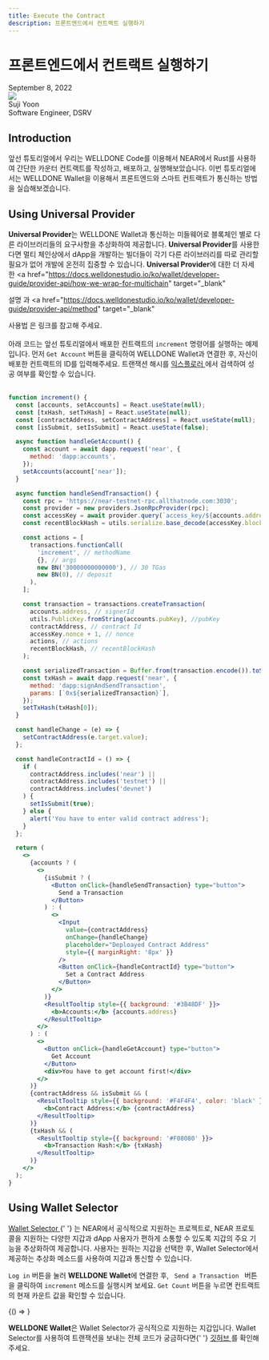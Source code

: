 ```yaml
---
title: Execute the Contract
description: 프론트엔드에서 컨트랙트 실행하기
---
```



# 프론트엔드에서 컨트랙트 실행하기

<div>
  <span className="author-sm">September 8, 2022</span>
  <div className="author-div">
    <div className="author-avatars">
      <a href="https://github.com/Yoon-Suji" target="_blank">
        <img src="https://avatars.githubusercontent.com/u/70956926?v=4" />
      </a>
    </div>
    <div>
      <span className="author-name">Suji Yoon</span>
      <br />
      <span className="author-sm">Software Engineer, DSRV </span>
    </div>
  </div>
</div>

## Introduction

앞선 튜토리얼에서 우리는 WELLDONE Code를 이용해서 NEAR에서 Rust를 사용하여 간단한 카운터 컨트랙트를 작성하고, 배포하고, 실행해보았습니다.
이번 튜토리얼에서는 WELLDONE Wallet을 이용해서 프론트엔드와 스마트 컨트랙트가 통신하는 방법을 실습해보겠습니다.

## Using Universal Provider

<b>Universal Provider</b>는 WELLDONE Wallet과 통신하는 미들웨어로 블록체인 별로 다른 라이브러리들의
요구사항을 추상화하여 제공합니다. <b>Universal Provider</b>를 사용한다면 멀티 체인상에서 dApp을 개발하는
빌더들이 각기 다른 라이브러리를 따로 관리할 필요가 없어 개발에 온전히 집중할 수 있습니다.
<b>Universal Provider</b>에 대한 더 자세한 <a
  href="https://docs.welldonestudio.io/ko/wallet/developer-guide/provider-api/how-we-wrap-for-multichain"
  target="_blank"
>
  설명
</a>과 <a
  href="https://docs.welldonestudio.io/ko/wallet/developer-guide/provider-api/method"
  target="_blank"
>
  사용법
</a>
은 링크를 참고해 주세요.
<br />
<br />
아래 코드는 앞선 튜토리얼에서 배포한 컨트랙트의 <code>increment</code> 명령어를 실행하는 예제입니다.
먼저 <code>Get Account</code> 버튼을 클릭하여 WELLDONE Wallet과 연결한 후, 자신이 배포한 컨트랙트의
ID를 입력해주세요. 트랜잭션 해시를 <a href="https://explorer.testnet.near.org/" target="_blank">
  익스플로러
</a>
에서 검색하여 성공 여부를 확인할 수 있습니다.
<br />
<br />

```jsx live
function increment() {
  const [accounts, setAccounts] = React.useState(null);
  const [txHash, setTxHash] = React.useState(null);
  const [contractAddress, setContractAddress] = React.useState(null);
  const [isSubmit, setIsSubmit] = React.useState(false);

  async function handleGetAccount() {
    const account = await dapp.request('near', {
      method: 'dapp:accounts',
    });
    setAccounts(account['near']);
  }

  async function handleSendTransaction() {
    const rpc = 'https://near-testnet-rpc.allthatnode.com:3030';
    const provider = new providers.JsonRpcProvider(rpc);
    const accessKey = await provider.query(`access_key/${accounts.address}/${accounts.pubKey}`, '');
    const recentBlockHash = utils.serialize.base_decode(accessKey.block_hash);

    const actions = [
      transactions.functionCall(
        'increment', // methodName
        {}, // args
        new BN('30000000000000'), // 30 TGas
        new BN(0), // deposit
      ),
    ];

    const transaction = transactions.createTransaction(
      accounts.address, // signerId
      utils.PublicKey.fromString(accounts.pubKey), //pubKey
      contractAddress, // contract Id
      accessKey.nonce + 1, // nonce
      actions, // actions
      recentBlockHash, // recentBlockHash
    );

    const serializedTransaction = Buffer.from(transaction.encode()).toString('hex');
    const txHash = await dapp.request('near', {
      method: 'dapp:signAndSendTransaction',
      params: [`0x${serializedTransaction}`],
    });
    setTxHash(txHash[0]);
  }

  const handleChange = (e) => {
    setContractAddress(e.target.value);
  };

  const handleContractId = () => {
    if (
      contractAddress.includes('near') ||
      contractAddress.includes('testnet') ||
      contractAddress.includes('devnet')
    ) {
      setIsSubmit(true);
    } else {
      alert('You have to enter valid contract address');
    }
  };

  return (
    <>
      {accounts ? (
        <>
          {isSubmit ? (
            <Button onClick={handleSendTransaction} type="button">
              Send a Transaction
            </Button>
          ) : (
            <>
              <Input
                value={contractAddress}
                onChange={handleChange}
                placeholder="Deploayed Contract Address"
                style={{ marginRight: '8px' }}
              />
              <Button onClick={handleContractId} type="button">
                Set a Contract Address
              </Button>
            </>
          )}
          <ResultTooltip style={{ background: '#3B48DF' }}>
            <b>Accounts:</b> {accounts.address}
          </ResultTooltip>
        </>
      ) : (
        <>
          <Button onClick={handleGetAccount} type="button">
            Get Account
          </Button>
          <div>You have to get account first!</div>
        </>
      )}
      {contractAddress && isSubmit && (
        <ResultTooltip style={{ background: '#F4F4F4', color: 'black' }}>
          <b>Contract Address:</b> {contractAddress}
        </ResultTooltip>
      )}
      {txHash && (
        <ResultTooltip style={{ background: '#F08080' }}>
          <b>Transaction Hash:</b> {txHash}
        </ResultTooltip>
      )}
    </>
  );
}
```

## Using Wallet Selector

<p>
<a href="https://github.com/near/wallet-selector" target="_blank">
  Wallet Selector
</a>{' '}
는 NEAR에서 공식적으로 지원하는 프로젝트로, NEAR 프로토콜을 지원하는 다양한 지갑과 dApp 사용자가 편하게
소통할 수 있도록 지갑의 주요 기능을 추상화하여 제공합니다. 사용자는 원하는 지갑을 선택한 후, Wallet Selector에서
제공하는 추상화 메소드를 사용하여 지갑과 통신할 수 있습니다. <br />

<code>Log in</code> 버튼을 눌러 <b>WELLDONE Wallet</b>에 연결한 후, <code>
  Send a Transaction
</code> 버튼을 클릭하여
<code>increment</code> 메소드를 실행시켜 보세요. <code>Get Count</code> 버튼을 누르면 컨트랙트의
현재 카운트 값을 확인할 수 있습니다.
</p>

<BrowserOnly>{() => <WalletSelector />}</BrowserOnly>

<p>
  <b>WELLDONE Wallet</b>은 Wallet Selector가 공식적으로 지원하는 지갑입니다. Wallet Selector를
  사용하여 트랜잭션을 보내는 전체 코드가 궁금하다면{' '}
  <a
    href="https://github.com/welldonestudio/welldonestudio.github.io/tree/feat/tutorial/src/components/WalletSelector"
    target="_blank"
  >
    깃허브
  </a>
  를 확인해주세요.
</p>

